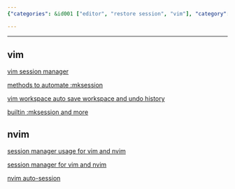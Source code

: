 ```yaml
---
{"categories": &id001 ["editor", "restore session", "vim"], "category": "Session Management", "date": "2022-08-10 07:06:39", "description": "This text discusses different techniques to save, restore, and manage the session states in Vim and Neovim editors. It covers various plugins for efficient session management, auto-saving workspaces, and maintaining undo history.", "tags": *id001, "title": "vim session restore"}

---
```


------

## vim

[vim session manager](https://github.com/xolox/vim-session)

[methods to automate :mksession](https://www.cnblogs.com/sunyongyue/archive/2011/06/18/vim_session.html)

[vim workspace auto save workspace and undo history](https://github.com/thaerkh/vim-workspace)

[builtin :mksession and more](https://unix.stackexchange.com/questions/644243/save-current-vim-session-state-and-restore-it-later-e-g-buffers-splits-etc)

## nvim

[session manager usage for vim and nvim](https://github.com/tmux-plugins/tmux-resurrect/blob/master/docs/restoring_vim_and_neovim_sessions.md)

[session manager for vim and nvim](https://github.com/tpope/vim-obsession)

[nvim auto-session](https://github.com/rmagatti/auto-session)

